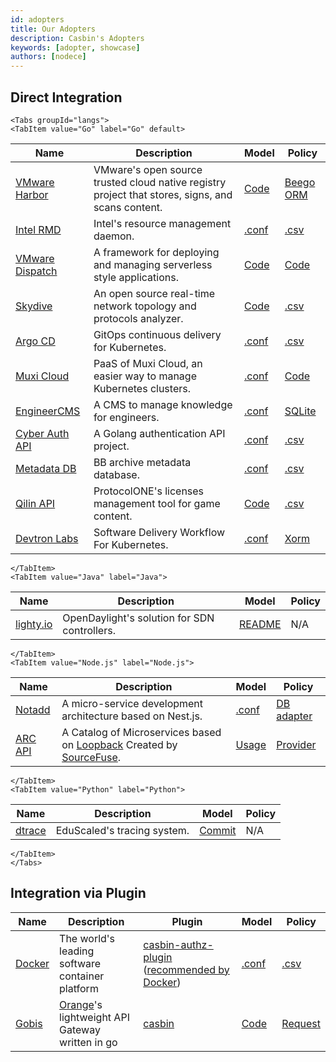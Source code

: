```yaml
---
id: adopters
title: Our Adopters
description: Casbin's Adopters
keywords: [adopter, showcase]
authors: [nodece]
---
```


## Direct Integration

```mdx-code-block
<Tabs groupId="langs">
<TabItem value="Go" label="Go" default>
```

| Name                                                            | Description                                                                                       | Model                                                                                            | Policy                                                                                               |
|-----------------------------------------------------------------|---------------------------------------------------------------------------------------------------|--------------------------------------------------------------------------------------------------|------------------------------------------------------------------------------------------------------|
| [VMware Harbor](https://github.com/goharbor/harbor)             | VMware's open source trusted cloud native registry project that stores, signs, and scans content. | [Code](https://github.com/goharbor/harbor/blob/main/src/pkg/permission/evaluator/rbac/casbin.go) | [Beego ORM](https://github.com/goharbor/harbor/blob/main/src/common/rbac/project/rbac_role.go)       |
| [Intel RMD](https://github.com/intel/rmd)                       | Intel's resource management daemon.                                                               | [.conf](https://github.com/intel/rmd/blob/master/etc/rmd/acl/url/model.conf)                     | [.csv](https://github.com/intel/rmd/blob/master/etc/rmd/acl/url/policy.csv)                          |
| [VMware Dispatch](https://github.com/vmware/dispatch)           | A framework for deploying and managing serverless style applications.                             | [Code](https://github.com/vmware/dispatch/blob/master/pkg/identity-manager/handlers.go#L46-L55)  | [Code](https://github.com/vmware/dispatch/blob/master/pkg/identity-manager/handlers_test.go#L35-L45) |
| [Skydive](https://github.com/skydive-project/skydive)           | An open source real-time network topology and protocols analyzer.                                 | [Code](https://github.com/skydive-project/skydive/blob/master/config/config.go#L136-L140)        | [.csv](https://github.com/skydive-project/skydive/blob/master/rbac/policy.csv)                       |
| [Argo CD](https://github.com/argoproj/argo-cd)                  | GitOps continuous delivery for Kubernetes.                                                        | [.conf](https://github.com/argoproj/argo-cd/blob/master/assets/model.conf)                       | [.csv](https://github.com/argoproj/argo-cd/blob/master/assets/builtin-policy.csv)                    |
| [Muxi Cloud](https://github.com/muxiyun/Mae-old)                | PaaS of Muxi Cloud, an easier way to manage Kubernetes clusters.                                  | [.conf](https://github.com/muxiyun/Mae-old/blob/master/conf/casbinmodel.conf)                    | [Code](https://github.com/muxiyun/Mae-old/blob/master/pkg/casbin/initPolicy.go#L21-L95)              |
| [EngineerCMS](https://github.com/3xxx/EngineerCMS)              | A CMS to manage knowledge for engineers.                                                          | [.conf](https://github.com/3xxx/EngineerCMS/blob/master/conf/rbac_model.conf)                    | [SQLite](https://github.com/3xxx/EngineerCMS/blob/master/database/engineer.db)                       |
| [Cyber Auth API](https://github.com/CyberlifeCN/cyber-auth-api) | A Golang authentication API project.                                                              | [.conf](https://github.com/CyberlifeCN/cyber-auth-api/blob/master/conf/authz_model.conf)         | [.csv](https://github.com/CyberlifeCN/cyber-auth-api/blob/master/conf/authz_policy.csv)              |
| [Metadata DB](https://github.com/Bnei-Baruch/mdb)               | BB archive metadata database.                                                                     | [.conf](https://github.com/Bnei-Baruch/mdb/blob/master/permissions/permissions_model.conf)       | [.csv](https://github.com/Bnei-Baruch/mdb/blob/master/permissions/permissions_policy.csv)            |
| [Qilin API](https://github.com/ProtocolONE/qilin.api)           | ProtocolONE's licenses management tool for game content.                                          | [Code](https://github.com/ProtocolONE/rbac/blob/master/model.go)                                 | [.csv](https://github.com/ProtocolONE/rbac/tree/master/conf)                                         |
| [Devtron Labs](https://github.com/devtron-labs/devtron)         | Software Delivery Workflow For Kubernetes.                                                        | [.conf](https://github.com/devtron-labs/devtron/blob/main/auth_model.conf)                       | [Xorm](https://github.com/devtron-labs/devtron/blob/main/pkg/auth/authorisation/casbin/Adapter.go)   |

```mdx-code-block
</TabItem>
<TabItem value="Java" label="Java">
```

| Name                                                             | Description                                  | Model                                                                                                                                                                               | Policy |
|------------------------------------------------------------------|----------------------------------------------|-------------------------------------------------------------------------------------------------------------------------------------------------------------------------------------|--------|
| [lighty.io](https://github.com/PantheonTechnologies/lighty-core) | OpenDaylight's solution for SDN controllers. | [README](https://github.com/PantheonTechnologies/lighty-core/blob/6f2ceaae6a68e08c96d14d2fa8ee060ad9f61606/lighty-examples/lighty-controller-springboot-netconf/README.md#security) | N/A    |

```mdx-code-block
</TabItem>
<TabItem value="Node.js" label="Node.js">
```

| Name                                                                    | Description                                                                                                                           | Model                                                                                                                             | Policy                                                                                                                              |
|-------------------------------------------------------------------------|---------------------------------------------------------------------------------------------------------------------------------------|-----------------------------------------------------------------------------------------------------------------------------------|-------------------------------------------------------------------------------------------------------------------------------------|
| [Notadd](https://github.com/notadd/notadd)                              | A micro-service development architecture based on Nest.js.                                                                            | [.conf](https://github.com/notadd/notadd/blob/e58d0a0cf5d691c3fe20170e94cdd8e2c627abd4/apps/nest-upms/src/casbin/rbac_model.conf) | [DB adapter](https://github.com/notadd/notadd/blob/e58d0a0cf5d691c3fe20170e94cdd8e2c627abd4/apps/nest-upms/src/casbin/adapter.ts)   |
| [ARC API](https://github.com/sourcefuse/loopback4-microservice-catalog) | A Catalog of Microservices based on [Loopback](https://loopback.io/doc/en/lb4/) Created by [SourceFuse](https://www.sourcefuse.com/). | [Usage](https://github.com/sourcefuse/loopback4-authorization#Extension-enhancement-using-CASBIN-authorisation)                   | [Provider](https://github.com/sourcefuse/loopback4-authorization/blob/master/src/providers/casbin-authorization-action.provider.ts) |

```mdx-code-block
</TabItem>
<TabItem value="Python" label="Python">
```

| Name                                          | Description                 | Model                                                                                         | Policy |
|-----------------------------------------------|-----------------------------|-----------------------------------------------------------------------------------------------|--------|
| [dtrace](https://github.com/EduScaled/dtrace) | EduScaled's tracing system. | [Commit](https://github.com/EduScaled/dtrace/commit/6e8d6b52ec2fa120e8ad63f84a4aecc3eae14c02) | N/A    |

```mdx-code-block
</TabItem>
</Tabs>
```

## Integration via Plugin

| Name                                                  | Description                                                                              | Plugin                                                                                                                                                                      | Model                                                                                                | Policy                                                                                                    |
|-------------------------------------------------------|------------------------------------------------------------------------------------------|-----------------------------------------------------------------------------------------------------------------------------------------------------------------------------|------------------------------------------------------------------------------------------------------|-----------------------------------------------------------------------------------------------------------|
| [Docker](https://github.com/docker/docker)            | The world's leading software container platform                                          | [casbin-authz-plugin](https://github.com/casbin/casbin-authz-plugin) ([recommended by Docker](https://docs.docker.com/engine/extend/legacy_plugins/#authorization-plugins)) | [.conf](https://github.com/casbin/casbin-authz-plugin/blob/master/examples/basic_model.conf)         | [.csv](https://github.com/casbin/casbin-authz-plugin/blob/master/examples/basic_policy.csv)               |
| [Gobis](https://github.com/orange-cloudfoundry/gobis) | [Orange](https://github.com/orange-cloudfoundry)'s lightweight API Gateway written in go | [casbin](https://github.com/orange-cloudfoundry/gobis-middlewares/tree/master/casbin)                                                                                       | [Code](https://github.com/orange-cloudfoundry/gobis-middlewares/blob/master/casbin/model.go#L52-L65) | [Request](https://github.com/orange-cloudfoundry/gobis-middlewares/blob/master/casbin/adapter.go#L46-L64) |
